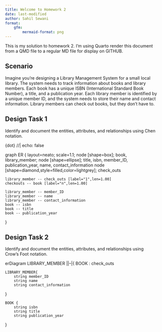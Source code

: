 ```yaml
---
title: Welcome to Homework 2
date: last-modified
author: Sahil Sewani
format:
    gfm:
        mermaid-format: png
---
```


This is my solution to homework 2. I'm using Quarto render this document from a QMD file to a regular
MD file for display on GITHUB.

## Scenario

Imagine you're designing a Library Management System for a small local library. The system needs to track information about books and library members. Each book has a unique ISBN (International Standard Book Number), a title, and a publication year. Each library member is identified by a unique member ID, and the system needs to store their name and contact information. Library members can check out books, but they don’t have to.

## Design Task 1

Identify and document the entities, attributes, and relationships using Chen notation.

 {dot}
//| echo: false

graph ER {
    layout=neato;
  scale=1.1;
    node [shape=box]; book, library_member;
    node [shape=ellipse]; title, isbn, member_ID, publication_year, name, contact_information
    node [shape=diamond,style=filled,color=lightgrey]; check_outs
    
    library_member -- check_outs [label="1",len=1.00]
    checkouts -- book [label="n",len=1.00]
    
    library_member -- member_ID
    library_member -- name
    library_member -- contact_information
    book -- isbn
    book -- title
    book -- publication_year
}

## Design Task 2

Identify and document the entities, attributes, and relationships using Crow’s Foot notation.

erDiagram
    LIBRARY_MEMBER ||--|{ BOOK : check_outs

    LIBRARY_MEMBER{
        string member_ID
        string name
        string contact_information
}

    BOOK {
        string isbn
        string title
        string publication_year
}

